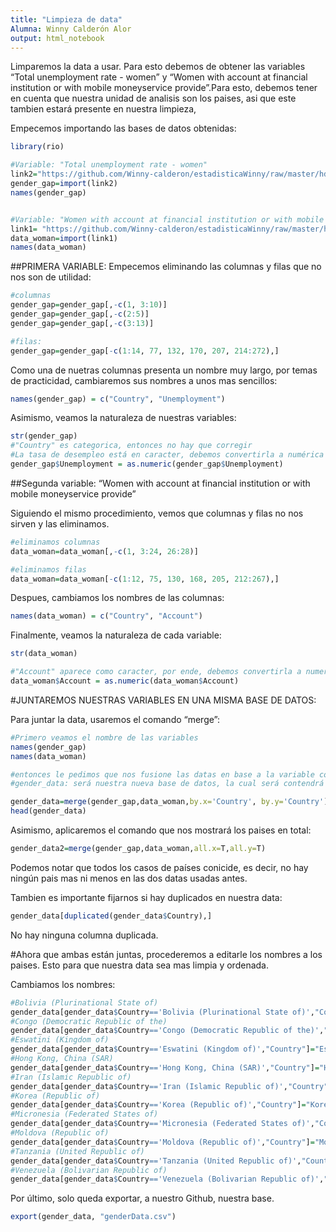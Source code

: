 ```yaml
---
title: "Limpieza de data"
Alumna: Winny Calderón Alor
output: html_notebook
---
```


Limparemos la data a usar. Para esto debemos de obtener las variables "Total unemployment rate - women" y "Women with account at financial institution or with mobile moneyservice provide".Para esto, debemos tener en cuenta que nuestra unidad de analisis son los paises, asi que este tambien estará presente en nuestra limpieza,

Empecemos importando las bases de datos obtenidas:

```r
library(rio)

#Variable: "Total unemployment rate - women"
link2="https://github.com/Winny-calderon/estadisticaWinny/raw/master/hdro_statistical_data_dashboard_2.xlsx"
gender_gap=import(link2)
names(gender_gap)


#Variable: "Women with account at financial institution or with mobile moneyservice provide"
link1= "https://github.com/Winny-calderon/estadisticaWinny/raw/master/hdro_statistical_data_dashboard_3.xlsx"
data_woman=import(link1)
names(data_woman)

```



##PRIMERA VARIABLE:
Empecemos eliminando las columnas y filas que no nos son de utilidad:
```r
#columnas
gender_gap=gender_gap[,-c(1, 3:10)]
gender_gap=gender_gap[,-c(2:5)]
gender_gap=gender_gap[,-c(3:13)]

#filas:
gender_gap=gender_gap[-c(1:14, 77, 132, 170, 207, 214:272),]

```

Como una de nuetras columnas presenta un nombre muy largo, por temas de practicidad, cambiaremos sus nombres a unos mas sencillos:
```r
names(gender_gap) = c("Country", "Unemployment")

```

Asimismo, veamos la naturaleza de nuestras variables:
```r
str(gender_gap)
#"Country" es categorica, entonces no hay que corregir
#La tasa de desempleo está en caracter, debemos convertirla a numérica
gender_gap$Unemployment = as.numeric(gender_gap$Unemployment)
```



##Segunda variable: "Women with account at financial institution or with mobile moneyservice provide"

Siguiendo el mismo procedimiento, vemos que columnas y filas no nos sirven y las eliminamos. 
```r
#eliminamos columnas
data_woman=data_woman[,-c(1, 3:24, 26:28)]

#eliminamos filas
data_woman=data_woman[-c(1:12, 75, 130, 168, 205, 212:267),]
```

Despues, cambiamos los nombres de las columnas:
```r
names(data_woman) = c("Country", "Account")
```

Finalmente, veamos la naturaleza de cada variable:
```r
str(data_woman) 

#"Account" aparece como caracter, por ende, debemos convertirla a numerica
data_woman$Account = as.numeric(data_woman$Account)
```



#JUNTAREMOS NUESTRAS VARIABLES EN UNA MISMA BASE DE DATOS:

Para juntar la data, usaremos el comando "merge":
```r
#Primero veamos el nombre de las variables
names(gender_gap)
names(data_woman)

#entonces le pedimos que nos fusione las datas en base a la variable comun (o Key): Country
#gender_data: será nuestra nueva base de datos, la cual será contendrá a nuestras dos bases editadas antes

gender_data=merge(gender_gap,data_woman,by.x='Country', by.y='Country') 
head(gender_data)
```

Asimismo, aplicaremos el comando que nos mostrará los paises en total:
```r
gender_data2=merge(gender_gap,data_woman,all.x=T,all.y=T)
```
Podemos notar que todos los casos de países conicide, es decir, no hay ningún pais mas ni menos en las dos datas usadas antes.

Tambien es importante fijarnos si hay duplicados en nuestra data:
```r
gender_data[duplicated(gender_data$Country),]
```
No hay ninguna columna duplicada.



#Ahora que ambas están juntas, procederemos a editarle los nombres a los paises. Esto para que nuestra data sea mas limpia y ordenada.

Cambiamos los nombres:
```r
#Bolivia (Plurinational State of)
gender_data[gender_data$Country=='Bolivia (Plurinational State of)',"Country"]="Bolivia, Plurinational State of"
#Congo (Democratic Republic of the)
gender_data[gender_data$Country=='Congo (Democratic Republic of the)',"Country"]="Congo, Democratic Republic of the"
#Eswatini (Kingdom of)
gender_data[gender_data$Country=='Eswatini (Kingdom of)',"Country"]="Eswatini, Kingdom of"
#Hong Kong, China (SAR)
gender_data[gender_data$Country=='Hong Kong, China (SAR)',"Country"]="Hong Kong, China"
#Iran (Islamic Republic of)
gender_data[gender_data$Country=='Iran (Islamic Republic of)',"Country"]="Iran, Islamic Republic of"
#Korea (Republic of)
gender_data[gender_data$Country=='Korea (Republic of)',"Country"]="Korea, Republic of"
#Micronesia (Federated States of)
gender_data[gender_data$Country=='Micronesia (Federated States of)',"Country"]="Micronesia, Federated States of"
#Moldova (Republic of)
gender_data[gender_data$Country=='Moldova (Republic of)',"Country"]="Moldova, Republic of"
#Tanzania (United Republic of)
gender_data[gender_data$Country=='Tanzania (United Republic of)',"Country"]="Tanzania, United Republic of"
#Venezuela (Bolivarian Republic of)
gender_data[gender_data$Country=='Venezuela (Bolivarian Republic of)',"Country"]="Venezuela, Bolivarian Republic of"

```


Por último, solo queda exportar, a nuestro Github, nuestra base.
```r
export(gender_data, "genderData.csv")
```


